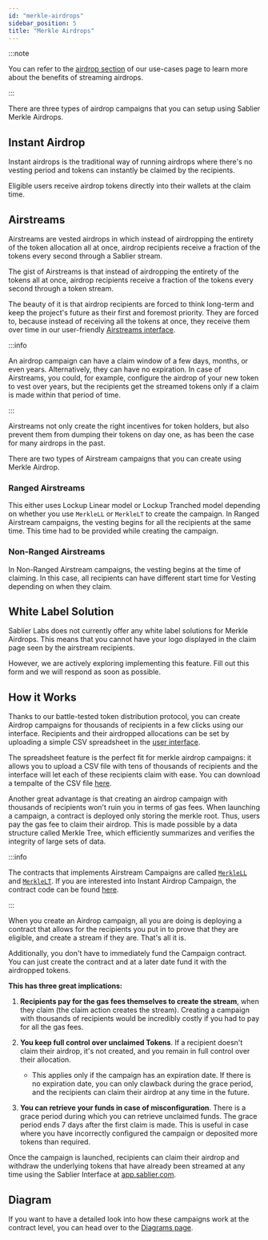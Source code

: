 ```yaml
---
id: "merkle-airdrops"
sidebar_position: 5
title: "Merkle Airdrops"
---
```



:::note

You can refer to the [airdrop section](/concepts/use-cases#merkle-airdrops) of our use-cases page to learn more about
the benefits of streaming airdrops.

:::

There are three types of airdrop campaigns that you can setup using Sablier Merkle Airdrops.

## Instant Airdrop

Instant airdrops is the traditional way of running airdrops where there's no vesting period and tokens can instantly be
claimed by the recipients.

Eligible users receive airdrop tokens directly into their wallets at the claim time.

## Airstreams

Airstreams are vested airdrops in which instead of airdropping the entirety of the token allocation all at once, airdrop
recipients receive a fraction of the tokens every second through a Sablier stream.

The gist of Airstreams is that instead of airdropping the entirety of the tokens all at once, airdrop recipients receive
a fraction of the tokens every second through a token stream.

The beauty of it is that airdrop recipients are forced to think long-term and keep the project's future as their first
and foremost priority. They are forced to, because instead of receiving all the tokens at once, they receive them over
time in our user-friendly [Airstreams interface](https://app.sablier.com/airdrops).

:::info

An airdrop campaign can have a claim window of a few days, months, or even years. Alternatively, they can have no
expiration. In case of Airstreams, you could, for example, configure the airdrop of your new token to vest over years,
but the recipients get the streamed tokens only if a claim is made within that period of time.

:::

Airstreams not only create the right incentives for token holders, but also prevent them from dumping their tokens on
day one, as has been the case for many airdrops in the past.

There are two types of Airstream campaigns that you can create using Merkle Airdrop.

### Ranged Airstreams

This either uses Lockup Linear model or Lockup Tranched model depending on whether you use `MerkleLL` or `MerkleLT` to
create the campaign. In Ranged Airstream campaigns, the vesting begins for all the recipients at the same time. This
time had to be provided while creating the campaign.

### Non-Ranged Airstreams

In Non-Ranged Airstream campaigns, the vesting begins at the time of claiming. In this case, all recipients can have
different start time for Vesting depending on when they claim.

## White Label Solution

Sablier Labs does not currently offer any white label solutions for Merkle Airdrops. This means that you cannot have
your logo displayed in the claim page seen by the airstream recipients.

However, we are actively exploring implementing this feature. Fill out <Link href={links.forms.call}>this form</Link>
and we will respond as soon as possible.

## How it Works

Thanks to our battle-tested token distribution protocol, you can create Airdrop campaigns for thousands of recipients in
a few clicks using our interface. Recipients and their airdropped allocations can be set by uploading a simple CSV
spreadsheet in the [user interface](https://app.sablier.com/airdrops).

The spreadsheet feature is the perfect fit for merkle airdrop campaigns: it allows you to upload a CSV file with tens of
thousands of recipients and the interface will let each of these recipients claim with ease. You can download a tempalte
of the CSV file [here](https://files.sablier.com/templates/airstream-template.csv).

Another great advantage is that creating an airdrop campaign with thousands of recipients won't ruin you in terms of gas
fees. When launching a campaign, a contract is deployed only storing the merkle root. Thus, users pay the gas fee to
claim their airdrop. This is made possible by a data structure called Merkle Tree, which efficiently summarizes and
verifies the integrity of large sets of data.

:::info

The contracts that implements Airstream Campaigns are called
[`MerkleLL`](/reference/airdrops/contracts/contract.SablierMerkleLL) and
[`MerkleLT`](/reference/airdrops/contracts/contract.SablierMerkleLT). If you are interested into Instant Airdrop
Campaign, the contract code can be found [here](/reference/airdrops/contracts/contract.SablierMerkleInstant).

:::

When you create an Airdrop campaign, all you are doing is deploying a contract that allows for the recipients you put in
to prove that they are eligible, and create a stream if they are. That's all it is.

Additionally, you don't have to immediately fund the Campaign contract. You can just create the contract and at a later
date fund it with the airdropped tokens.

**This has three great implications:**

1. **Recipients pay for the gas fees themselves to create the stream**, when they claim (the claim action creates the
   stream). Creating a campaign with thousands of recipients would be incredibly costly if you had to pay for all the
   gas fees.
2. **You keep full control over unclaimed Tokens**. If a recipient doesn't claim their airdrop, it's not created, and
   you remain in full control over their allocation.

   - This applies only if the campaign has an expiration date. If there is no expiration date, you can only clawback
     during the grace period, and the recipients can claim their airdrop at any time in the future.

3. **You can retrieve your funds in case of misconfiguration**. There is a grace period during which you can retrieve
   unclaimed funds. The grace period ends 7 days after the first claim is made. This is useful in case where you have
   incorrectly configured the campaign or deposited more tokens than required.

Once the campaign is launched, recipients can claim their airdrop and withdraw the underlying tokens that have already
been streamed at any time using the Sablier Interface at [app.sablier.com](https://app.sablier.com).

## Diagram

If you want to have a detailed look into how these campaigns work at the contract level, you can head over to the
[Diagrams page](/reference/airdrops/diagrams).
